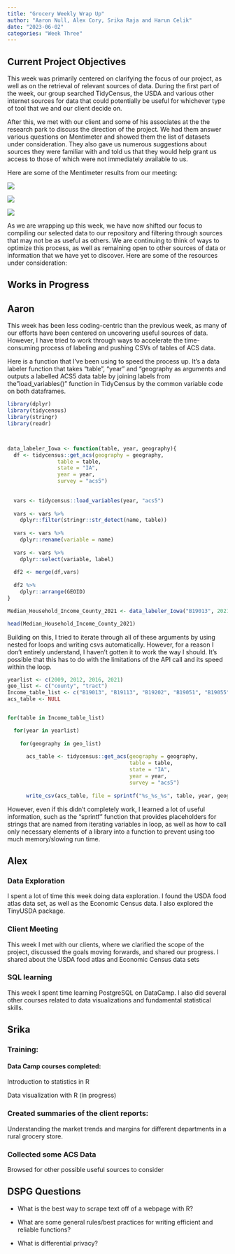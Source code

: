 ```yaml
---
title: "Grocery Weekly Wrap Up"
author: "Aaron Null, Alex Cory, Srika Raja and Harun Celik"
date: "2023-06-02"
categories: "Week Three"
---
```


## Current Project Objectives

This week was primarily centered on clarifying the focus of our project, as well as on the retrieval of relevant sources of data. During the first part of the week, our group searched TidyCensus, the USDA and various other internet sources for data that could potentially be useful for whichever type of tool that we and our client decide on.

After this, we met with our client and some of his associates at the the research park to discuss the direction of the project. We had them answer various questions on Mentimeter and showed them the list of datasets under consideration. They also gave us numerous suggestions about sources they were familiar with and told us that they would help grant us access to those of which were not immediately available to us.

Here are some of the Mentimeter results from our meeting:

![](images/menti%201.jpg)

![](images/menti%20a.jpg)

![](images/menti%20%25.jpg)

As we are wrapping up this week, we have now shifted our focus to compiling our selected data to our repository and filtering through sources that may not be as useful as others. We are continuing to think of ways to optimize this process, as well as remaining open to other sources of data or information that we have yet to discover. Here are some of the resources under consideration:

## Works in Progress

## Aaron

This week has been less coding-centric than the previous week, as many of our efforts have been centered on uncovering useful sources of data. However, I have tried to work through ways to accelerate the time-consuming process of labeling and pushing CSVs of tables of ACS data.

Here is a function that I've been using to speed the process up. It's a data labeler function that takes "table", "year" and "geography as arguments and outputs a labelled ACS5 data table by joining labels from the"load_variables()" function in TidyCensus by the common variable code on both dataframes.

```r
library(dplyr)
library(tidycensus)
library(stringr)
library(readr)



data_labeler_Iowa <- function(table, year, geography){
  df <- tidycensus::get_acs(geography = geography,
                table = table,
                state = "IA",
                year = year,
                survey = "acs5")
  
  
  vars <- tidycensus::load_variables(year, "acs5")
  
  vars <- vars %>%
    dplyr::filter(stringr::str_detect(name, table))
  
  vars <- vars %>% 
    dplyr::rename(variable = name)
  
  vars <- vars %>%
    dplyr::select(variable, label)
  
  df2 <- merge(df,vars)
  
  df2 %>%
    dplyr::arrange(GEOID)
}

Median_Household_Income_County_2021 <- data_labeler_Iowa("B19013", 2021, "county")
```

```r
head(Median_Household_Income_County_2021)
```

Building on this, I tried to iterate through all of these arguments by using nested for loops and writing csvs automatically. However, for a reason I don't entirely understand, I haven't gotten it to work the way I should. It's possible that this has to do with the limitations of the API call and its speed within the loop.

```r
yearlist <- c(2009, 2012, 2016, 2021)
geo_list <- c("county", "tract")
Income_table_list <- c("B19013", "B19113", "B19202", "B19051", "B19055")
acs_table <- NULL


for(table in Income_table_list)

  for(year in yearlist)
  
    for(geography in geo_list)
    
      acs_table <- tidycensus::get_acs(geography = geography,
                                       table = table,
                                       state = "IA",
                                       year = year,
                                       survey = "acs5")
      
      write_csv(acs_table, file = sprintf("%s_%s_%s", table, year, geography))
```

However, even if this didn't completely work, I learned a lot of useful information, such as the "sprintf" function that provides placeholders for strings that are named from iterating variables in loop, as well as how to call only necessary elements of a library into a function to prevent using too much memory/slowing run time.

## Alex

### Data Exploration

I spent a lot of time this week doing data exploration. I found the USDA food atlas data set, as well as the Economic Census data. I also explored the TinyUSDA package.

### Client Meeting

This week I met with our clients, where we clarified the scope of the project, discussed the goals moving forwards, and shared our progress. I shared about the USDA food atlas and Economic Census data sets

### SQL learning

This week I spent time learning PostgreSQL on DataCamp. I also did several other courses related to data visualizations and fundamental statistical skills.

## Srika

### Training:

#### Data Camp courses completed:

Introduction to statistics in R

Data visualization with R (in progress)

### Created summaries of the client reports:

Understanding the market trends and margins for different departments in a rural grocery store.

### Collected some ACS Data

Browsed for other possible useful sources to consider

## DSPG Questions

-   What is the best way to scrape text off of a webpage with R?

-   What are some general rules/best practices for writing efficient and reliable functions?

-   What is differential privacy?

## 
